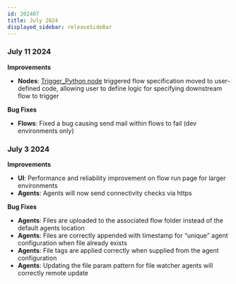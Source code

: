 ```yaml
---
id: 202407
title: July 2024
displayed_sidebar: releaseSideBar
---
```


### July 11 2024

**Improvements**
- **Nodes**: [Trigger_Python node](../nodes/Analysis/Trigger_Python) triggered flow specification moved to user-defined code, allowing user to define logic for specifying downstream flow to trigger

**Bug Fixes**
- **Flows**: Fixed a bug causing send mail within flows to fail (dev environments only)

### July 3 2024

**Improvements**
- **UI**: Performance and reliability improvement on flow run page for larger environments 
- **Agents**: Agents will now send connectivity checks via https

**Bug Fixes**
- **Agents**: Files are uploaded to the associated flow folder instead of the default agents location
- **Agents**: Files are correctly appended with timestamp for “unique” agent configuration when file already exists
- **Agents**: File tags are applied correctly when supplied from the agent configuration
- **Agents**: Updating the file param pattern for file watcher agents will correctly remote update
